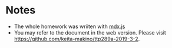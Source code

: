 # Notes

- The whole homework was wriiten with [mdx.js](https://github.com/mdx-js/mdx)
- You may refer to the document in the web version. Please visit https://github.com/keita-makino/ttp289a-2019-3-2.
